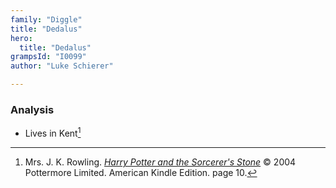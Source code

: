 ```yaml
---
family: "Diggle"
title: "Dedalus"
hero:
  title: "Dedalus"
grampsId: "I0099"
author: "Luke Schierer"

---
```


<Individual id={frontmatter.id} ></Individual>

### Analysis

* Lives in Kent[^220927-4]

[^220927-4]: Mrs. J. K. Rowling.
    _[Harry Potter and the Sorcerer's Stone](https://www.librarything.com/work/5403381/book/225886281)_
    © 2004 Pottermore Limited. American Kindle Edition. page 10.

